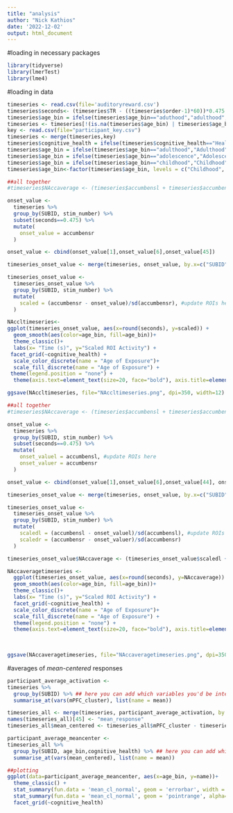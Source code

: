 ```yaml
---
title: "analysis"
author: "Nick Kathios"
date: '2022-12-02'
output: html_document
---
```

#loading in necessary packages
```r
library(tidyverse)
library(lmerTest)
library(lme4)
```

#loading in data
```r
timeseries <- read.csv(file='auditoryreward.csv')
timeseries$seconds<- (timeseries$TR - ((timeseries$order-1)*60))*0.475 # adding seconds to df
timeseries$age_bin = ifelse(timeseries$age_bin=="aduthood","adulthood", timeseries$age_bin) #recoding some values
timeseries <- timeseries[!(is.na(timeseries$age_bin) | timeseries$age_bin==""), ]
key <- read.csv(file="participant_key.csv")
timeseries <- merge(timeseries,key)
timeseries$cognitive_health = ifelse(timeseries$cognitive_health=="Healthy","Cognitively Healthy", timeseries$cognitive_health) #recoding some values
timeseries$age_bin = ifelse(timeseries$age_bin=="adulthood","Adulthood", timeseries$age_bin) #recoding some values
timeseries$age_bin = ifelse(timeseries$age_bin=="adolescence","Adolescence", timeseries$age_bin) #recoding some values
timeseries$age_bin = ifelse(timeseries$age_bin=="childhood","Childhood", timeseries$age_bin) #recoding some values
timeseries$age_bin<-factor(timeseries$age_bin, levels = c("Childhood", "Adolescence", "Adulthood"))
```


```r
##all together 
#timeseries$NAccaverage <- (timeseries$accumbensl + timeseries$accumbensr)/2

onset_value <- 
  timeseries %>%
  group_by(SUBID, stim_number) %>%
  subset(seconds==0.475) %>%
  mutate(
    onset_value = accumbensr
  )

onset_value <- cbind(onset_value[1],onset_value[6],onset_value[45])

timeseries_onset_value <- merge(timeseries, onset_value, by.x=c("SUBID","stim_number"), by.y=c("SUBID", "stim_number"))

timeseries_onset_value <-
  timeseries_onset_value %>%
  group_by(SUBID, stim_number) %>%
  mutate(
    scaled = (accumbensr - onset_value)/sd(accumbensr), #update ROIs here
  )

NAccltimeseries<-
ggplot(timeseries_onset_value, aes(x=round(seconds), y=scaled)) + 
  geom_smooth(aes(color=age_bin, fill=age_bin))+
  theme_classic()+
  labs(x= "Time (s)", y="Scaled ROI Activity") +
 facet_grid(~cognitive_health) +
  scale_color_discrete(name = "Age of Exposure")+
  scale_fill_discrete(name = "Age of Exposure") +
 theme(legend.position = "none") +
  theme(axis.text=element_text(size=20, face="bold"), axis.title=element_text(size=20,face="bold"), strip.text.x = element_text(size=18,face="bold"))

ggsave(NAccltimeseries, file="NAccltimeseries.png", dpi=350, width=12)
```


```r
##all together 
#timeseries$NAccaverage <- (timeseries$accumbensl + timeseries$accumbensr)/2

onset_value <- 
  timeseries %>%
  group_by(SUBID, stim_number) %>%
  subset(seconds==0.475) %>%
  mutate(
    onset_valuel = accumbensl, #update ROIs here
    onset_valuer = accumbensr
  )

onset_value <- cbind(onset_value[1],onset_value[6],onset_value[44], onset_value[45])

timeseries_onset_value <- merge(timeseries, onset_value, by.x=c("SUBID","stim_number"), by.y=c("SUBID", "stim_number"))

timeseries_onset_value <-
  timeseries_onset_value %>%
  group_by(SUBID, stim_number) %>%
  mutate(
    scaledl = (accumbensl - onset_valuel)/sd(accumbensl), #update ROIs here,
    scaledr = (accumbensr - onset_valuer)/sd(accumbensr)
  )

timeseries_onset_value$NAccaverage <- (timeseries_onset_value$scaledl + timeseries_onset_value$scaledr)/2

NAccaveragetimeseries <-
  ggplot(timeseries_onset_value, aes(x=round(seconds), y=NAccaverage)) + 
  geom_smooth(aes(color=age_bin, fill=age_bin))+
  theme_classic()+
  labs(x= "Time (s)", y="Scaled ROI Activity") +
  facet_grid(~cognitive_health) +
  scale_color_discrete(name = "Age of Exposure")+
  scale_fill_discrete(name = "Age of Exposure") +
  theme(legend.position = "none") +
  theme(axis.text=element_text(size=20, face="bold"), axis.title=element_text(size=20,face="bold"), strip.text.x = element_text(size=18,face="bold"))
  
    

ggsave(NAccaveragetimeseries, file="NAccaveragetimeseries.png", dpi=350, width=12)
```

#averages of *mean-centered* responses
```r
participant_average_activation <-
timeseries %>%
  group_by(SUBID) %>% ## here you can add which variables you'd be interested in looking at 
  summarise_at(vars(mPFC_cluster), list(name = mean))

timeseries_all <- merge(timeseries, participant_average_activation, by = "SUBID", all.x=TRUE )
names(timeseries_all)[45] <- "mean_response"
timeseries_all$mean_centered <- timeseries_all$mPFC_cluster - timeseries_all$mean_response

participant_average_meancenter <-
timeseries_all %>%
  group_by(SUBID, age_bin,cognitive_health) %>% ## here you can add which variables you'd be interested in looking at 
  summarise_at(vars(mean_centered), list(name = mean))

##plotting
ggplot(data=participant_average_meancenter, aes(x=age_bin, y=name))+
  theme_classic() +
  stat_summary(fun.data = 'mean_cl_normal', geom = 'errorbar', width = 0.2, alpha=0.5) +
  stat_summary(fun.data = 'mean_cl_normal', geom = 'pointrange', alpha=0.5) +
  facet_grid(~cognitive_health)
```
